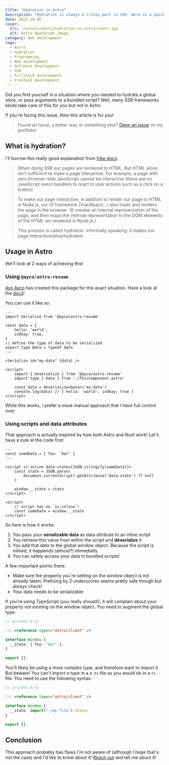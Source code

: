 ```yaml
---
title: "Hydration in Astro"
description: "Hydration is always a tricky part in SSR. Here is a quick guide with Astro 3!"
date: 2023-10-06
cover:
  src: ~/assets/posts/hydration-in-astro/cover.jpg
  alt: Astro OpenGraph image.
category: Web development
tags:
  - Astro
  - Hydration
  - Programming
  - Web development
  - Software development
  - SSR
  - Fullstack development
  - Frontend development
---
```


Did you find yourself in a situation where you needed to hydrate a global store,
or pass arguments to a bundled script? Well, many SSR frameworks _kinda_ take
care of this for you but not in Astro.

If you're facing this issue, then this article is for you!

> Found an issue, a better way or something else?
> [Open an issue](https://github.com/florian-lefebvre/portfolio) on my
> portfolio!

## What is hydration?

I'll borrow this really good explanation from
[Vike docs](https://vike.dev/hydration):

> When doing SSR our pages are rendered to HTML. But HTML alone isn't sufficient
> to make a page interactive. For example, a page with zero browser-side
> JavaScript cannot be interactive (there are no JavaScript event handlers to
> react to user actions such as a click on a button).
>
> To make our page interactive, in addition to render our page to HTML in
> Node.js, our UI framework (Vue/React/...) also loads and renders the page in
> the browser. (It creates an internal representation of the page, and then maps
> the internal representation to the DOM elements of the HTML we rendered in
> Node.js.)
>
> This process is called hydration. Informally speaking: it makes our page
> interactive/alive/hydrated.

## Usage in Astro

We'll look at 2 ways of achieving this!

### Using `@ayco/astro-resume`

[Ayo Ayco](https://ayo.ayco.io/) has created this package for this exact
situation. Have a look at the [docs](https://sr.ht/~ayoayco/astro-resume/)!

You can use it like so:

```astro
---
import Serialize from '@ayco/astro-resume'

const data = {
    hello: 'world',
    isOkay: true,
}
// define the type of data to be serialized
export type Data = typeof data
---

<Serialize id="my-data" {data} />

<script>
    import { deserialize } from '@ayco/astro-resume'
    import type { Data } from './ThisComponent.astro'

    const data = deserialize<Data>('my-data')
    console.log(data) // { hello: 'world', isOkay: true }
</script>
```

While this works, I prefer a more manual approach that I have full control over.

### Using scripts and data attributes

That approach is actually inspired by how both Astro and Nuxt work! Let's have a
look at the code first:

```astro
---
const someData = { foo: 'bar' }
---

<script is:inline data-state={JSON.stringify(someData)}>
    const state = JSON.parse(
        document.currentScript?.getAttribute('data-state') ?? null
    )

    window.__state = state
</script>

<script>
    // script has no `is:inline`!
    const someData = window.__state
</script>
```

So here is how it works:

1. You pass your **serializable data** as data attribute to an inline script
2. You retrieve this value from within the script and **deserialize** it
3. You add that data to the global window object. Because the script is inlined,
   it happends (almost?) immediatly
4. You can safely access your data in bundled scripts!

A few important points there:

- Make sure the property you're setting on the window object is not already
  taken. Prefixing by 2 underscores seems pretty safe though but always check!
- Your data needs to be serializable

If you're using TypeScript (you really should!), it will complain about your
property not existing on the window object. You need to augment the global type:

```ts
// src/env.d.ts

/// <reference types="astro/client" />

interface Window {
  __state: { foo: "bar" };
}

export {};
```

You'll likely be using a more complex type, and therefore want to import it. But
beware! You can't import a type in a `d.ts` file as you would do in a `ts` file.
You need to use the following syntax:

```ts
// src/env.d.ts

/// <reference types="astro/client" />

interface Window {
  __state: import("./my-file").State;
}

export {};
```

## Conclusion

This approach probably has flaws I'm not aware of (although I hope that's not
the case) and I'd like to know about it! [Reach out](/#contact) and tell me about
it!
